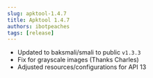 ```yaml
---
slug: apktool-1.4.7
title: Apktool 1.4.7
authors: ibotpeaches
tags: [release]
---
```


- Updated to baksmali/smali to public `v1.3.3`
- Fix for grayscale images (Thanks Charles)
- Adjusted resources/configurations for API 13
